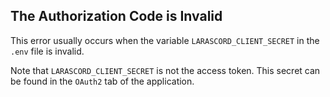 ## The Authorization Code is Invalid
This error usually occurs when the variable `LARASCORD_CLIENT_SECRET` in the `.env` file is invalid.

Note that `LARASCORD_CLIENT_SECRET` is not the access token. This secret can be found in the `OAuth2` tab of the application.